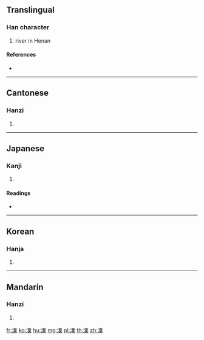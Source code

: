 ==Translingual==

===Han character===
{{Han char|rn=85|rad=水|as=10|sn=13|four=35194|canj=EQKD}}

# river in Henan

====References====
* {{Han ref|kx=0640.330|dkj=17978|dj=1048.070|hdz=31692.030|uh=6EB1|ud=28337|bh=DE4C|bd=56908}}

----

==Cantonese==

===Hanzi===
{{yue-hanzi|jyut=|y=jeun1}}

# {{defn|lang=yue|sort=水10}}

----

==Japanese==

===Kanji===
{{ja-kanji|grade=|rs=水10}}

# {{defn|lang=ja|sort=水10}}

====Readings====
* {{ja-readings|on=[[しん]] (shin)|kun=[[おおい]] (ooi)}}

----

==Korean==

===Hanja===
{{ko-hanja|hangeul=진|eumhun=|rv=jin|mr=chin|y=cin}}

# {{defn|lang=ko|sort=水10}}

----

==Mandarin==

===Hanzi===
{{cmn-hanzi|pin=[[zhēn]] ([[zhen1]])|wg=chen<sup>1</sup>}}

# {{defn|lang=cmn|sort=水10}}

[[fr:溱]]
[[ko:溱]]
[[hu:溱]]
[[mg:溱]]
[[pl:溱]]
[[th:溱]]
[[zh:溱]]